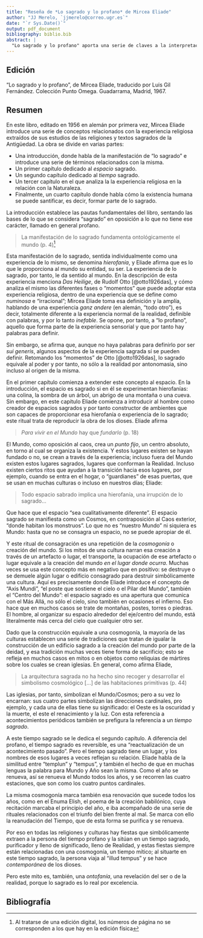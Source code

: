 ```yaml
---
title: "Reseña de *Lo sagrado y lo profano* de Mircea Eliade"
author: "JJ Merelo, `jjmerelo@correo.ugr.es`"
date: "`r Sys.Date()`"
output: pdf_document
bibliography: biblio.bib
abstract: |
  "Lo sagrado y lo profano" aporta una serie de claves a la interpretación de la obra artística con motivo u origen religioso, pero también a muchas obras arquitectónicas y obras visuales figurativas. La visión del mundo a través de la experiencia humana de lo sagrado permite entender mejor el significado de elementos arquitectónicos, pictóricos y escultóricos desde el inicio de las civilizaciones
---
```


## Edición

"Lo sagrado y lo profano", de Mircea Eliade, traducido por Luis Gil Fernández. Colección Punto Omega. Guadarrama, Madrid, 1967.

## Resumen

En este libro, editado en 1956 en alemán por primera vez, Mircea Eliade introduce una serie de conceptos relacionados con la experiencia religiosa extraídos de sus estudios de las religiones y textos sagrados de la Antigüedad. La obra se divide en varias partes:

* Una introducción, donde habla de la manifestación de "lo sagrado" e introduce una serie de términos relacionados con la misma.
* Un primer capítulo dedicado al *espacio* sagrado.
* Un segundo capítulo dedicado al *tiempo* sagrado.
* Un tercer capítulo en el que analiza la la experiencia religiosa en la relación con la Naturaleza.
* Finalmente, un cuarto capítulo donde habla cómo la existencia humana se puede santificar, es decir, formar parte de lo sagrado.

La introducción establece las pautas fundamentales del libro, sentando las bases de lo que se considera "sagrado" en oposición a lo que no tiene ese carácter, llamado en general profano.

> La manifestación de lo sagrado fundamenta ontológicamente el mundo (p. 4)^[Al tratarse de una edición digital, los números de página no se corresponden a los que hay en la edición física]

Esta manifestación de lo sagrado, sentida individualmente como una experiencia de lo mismo, se denomina *hierofanía*, y Eliade afirma que es lo que le proporciona al mundo su entidad, su ser. La experiencia de lo sagrado, por tanto, le da sentido al mundo. En la descripción de esta experiencia menciona *Das Heilige*, de Rudolf Otto [@otto1926das], y cómo analiza el mismo las diferentes fases o "momentos" que puede adoptar esta experiencia religiosa, dentro de una experiencia que se define como *numinosa* e "irracional"; Mircea Eliade toma esa definición y la amplía, hablando de una experiencia *ganz andere* (en alemán, "todo otro"), es decir, totalmente diferente a la experiencia normal de la realidad, definible con palabras, y por lo tanto *inefable*. Se opone, por tanto, a "lo profano", aquello que forma parte de la experiencia sensorial y que por tanto hay palabras para definir.

Sin embargo, se afirma que, aunque no haya palabras para definirlo por ser *sui generis*, algunos aspectos de la experiencia sagrada sí se pueden definir. Retomando los "momentos" de Otto [@otto1926das], lo sagrado equivale al poder y por tanto, no sólo a la realidad por antonomasia, sino incluso al origen de la misma.

En el primer capítulo comienza a extender este concepto al espacio. En la introducción, el espacio es sagrado si en él se experimentan hierofanías: una colina, la sombra de un árbol, un abrigo de una montaña o una cueva. Sin embargo, en este capítulo Eliade comienza a introducir al hombre como creador de espacios sagrados y por tanto constructor de ambientes que son capaces de proporcionar esa hierofanía o experiencia de lo sagrado; este ritual trata de reproducir la obra de los dioses. Eliade afirma

> *Para vivir en el Mundo* hay que *fundarlo* (p. 18)

El Mundo, como oposición al caos, crea un *punto fijo*, un centro absoluto, en torno al cual se organiza la existencia. Y estos lugares existen se hayan fundado o no, se crean a través de la experiencia; incluso fuera del Mundo existen estos lugares sagrados, lugares que conforman la Realidad. Incluso existen ciertos ritos que ayudan a la transición hacia esos lugares, por ejemplo, cuando se entra en el hogar, o "guardianes" de esas puertas, que se usan en muchas culturas o incluso en nuestros días; Eliade:

> Todo espacio sabrado implica una hierofanía, una irrupción de lo sagrado...

Que hace que el espacio "sea cualitativamente diferente". El espacio sagrado se manifiesta como un Cosmos, en contraposición al Caos exterior, "donde habitan los monstruos". Lo que no es "nuestro Mundo" ni siquiera es Mundo: hasta que no se consagra un espacio, no se puede apropiar de él.

Y este ritual de consagración es una repetición de la *cosmogonía* o creación del mundo. Si los mitos de una cultura narran esa creación a través de un artefacto o lugar, el transporte, la ocupación de ese artefacto o lugar equivale a la creación del mundo *en el lugar donde ocurra*. Muchas veces se usa este concepto más en negativo que en positivo: se destruye o se demuele algún lugar o edificio consagrado para destruir simbólicamente una cultura. Aquí es precisamente donde Eliade introduce el concepto de "Axis Mundi", "el poste que sostiene el cielo o el Pilar del Mundo", también el "Centro del Mundo": el espacio sagrado es una apertura que comunica con el Más Allá, no sólo el cielo, sino también en ocasiones el infierno. Eso hace que en muchos casos se trate de montañas, postes, torres o piedras. El hombre, al organizar su espacio alrededor del eje/centro del mundo, está literalmente más cerca del cielo que cualquier otro ser.

Dado que la construcción equivale a una cosmogonía, la mayoría de las culturas establecen una serie de tradiciones que tratan de igualar la construcción de un edificio sagrado a la creación del mundo por parte de la deidad, y esa tradición muchas veces tiene forma de sacrificio; esto se refleja en muchos casos en mitos o en objetos como reliquias de mártires sobre los cuales se crean iglesias. En general, como afirma Eliade,

> La arquitectura sagrada no ha hecho sino recoger y desarrollar el simbolismo cosmológico [...] de las habitaciones primitivas (p. 44)

Las iglesias, por tanto, simbolizan el Mundo/Cosmos; pero a su vez lo encarnan: sus cuatro partes simbolizan las direcciones cardinales, pro ejemplo, y cada una de ellas tiene su significado: el Oeste es la oscuridad y la muerte, el este el renacimiento y la luz. Con esta referencia a acontecimientos periódicos también se prefigura la referencia a un *tiempo sagrado*.

A este tiempo sagrado se le dedica el segundo capítulo. A diferencia del profano, el tiempo sagrado es reversible, es una "reactualización de un acontecimiento pasado". Pero el tiempo sagrado tiene un lugar, y los nombres de esos lugares a veces reflejan su relación. Eliade habla de la similitud entre "templun" y "tempus", y también el hecho de que en muchas lenguas la palabra para Mundo y Año sean la misma. Como el año se renueva, así se renueva el Mundo todos los años, y se recorren las cuatro estaciones, que son como los cuatro puntos cardinales.

La misma cosmogonía marca también esa renovación que sucede todos los años, como en el Enuma Elish, el poema de la creación babilónico, cuya recitación marcaba el principio del año, e iba acompañado de una serie de rituales relacionados con el triunfo del bien frente al mal. Se marca con ello la reanudación del Tiempo, que de esta forma se purifica y se renueva.

Por eso en todas las religiones y culturas hay fiestas que simbólicamente extraen a la persona del tiempo profano y la sitúan en un tiempo sagrado, purificador y lleno de significado, lleno de Realidad, y estas fiestas siempre están relacionadas con una cosmogonía, un tiempo mítico; al situarte en este tiempo sagrado, la persona viaja al "illud tempus" y se hace *contemporánea* de los dioses.

Pero este mito es, también, una *ontofanía*, una revelación del ser o de la realidad, porque lo sagrado es lo real por excelencia.


## Bibliografía
